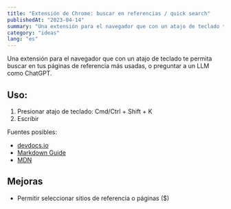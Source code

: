 ```yaml
---
title: "Extensión de Chrome: buscar en referencias / quick search"
publishedAt: "2023-04-14"
summary: "Una extensión para el navegador que con un atajo de teclado te permita buscar en tus páginas de referencia más usadas, o preguntar a un LLM como ChatGPT."
category: "ideas"
lang: "es"
---
```


Una extensión para el navegador que con un atajo de teclado te permita buscar en tus páginas de referencia más usadas, o preguntar a un LLM como ChatGPT.

## Uso:

1. Presionar atajo de teclado: Cmd/Ctrl + Shift + K
2. Escribir

Fuentes posibles:

- [devdocs.io](https://devdocs.io/)
- [Markdown Guide](https://www.markdownguide.org/basic-syntax/)
- [MDN](https://developer.mozilla.org)

## Mejoras

- Permitir seleccionar sitios de referencia o páginas ($)
